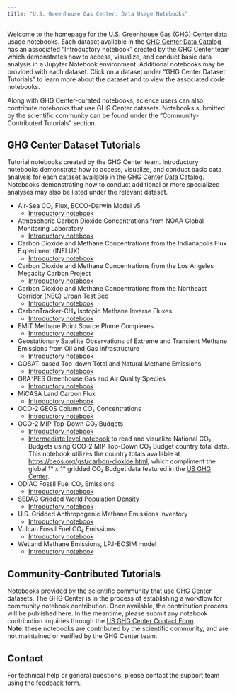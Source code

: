 ```yaml
---
title: "U.S. Greenhouse Gas Center: Data Usage Notebooks"
---
```


Welcome to the homepage for the [U.S. Greenhouse Gas (GHG) Center](https://earth.gov/ghgcenter) data usage notebooks. Each dataset available in the [GHG Center Data Catalog](https://earth.gov/ghgcenter/data-catalog) has an associated “Introductory notebook” created by the GHG Center team which demonstrates how to access, visualize, and conduct basic data analysis in a Jupyter Notebook environment. Additional notebooks may be provided with each dataset. Click on a dataset under “GHG Center Dataset Tutorials” to learn more about the dataset and to view the associated code notebooks.

Along with GHG Center-curated notebooks, science users can also contribute notebooks that use GHG Center datasets. Notebooks submitted by the scientific community can be found under the “Community-Contributed Tutorials” section. 

## GHG Center Dataset Tutorials
Tutorial notebooks created by the GHG Center team. Introductory notebooks demonstrate how to access, visualize, and conduct basic data analysis for each dataset available in the [GHG Center Data Catalog](https://earth.gov/ghgcenter/data-catalog). Notebooks demonstrating how to conduct additional or more specialized analyses may also be listed under the relevant dataset.

- Air-Sea CO₂ Flux, ECCO-Darwin Model v5 
   - [Introductory notebook](user_data_notebooks/eccodarwin-co2flux-monthgrid-v5_User_Notebook.ipynb) 
- Atmospheric Carbon Dioxide Concentrations from NOAA Global Monitoring Laboratory
   - [Introductory notebook](user_data_notebooks/noaa-insitu_User_Notebook.ipynb)
- Carbon Dioxide and Methane Concentrations from the Indianapolis Flux Experiment (INFLUX)
   - [Introductory notebook](user_data_notebooks/influx-testbed-ghg-concentrations_User_Notebook)
- Carbon Dioxide and Methane Concentrations from the Los Angeles Megacity Carbon Project
   - [Introductory notebook](user_data_notebooks/lam-testbed-ghg-concentrations_User_Notebook)
- Carbon Dioxide and Methane Concentrations from the Northeast Corridor (NEC) Urban Test Bed
   - [Introductory notebook](user_data_notebooks/nec-testbed-ghg-concentrations_User_Notebook)
- CarbonTracker-CH₄ Isotopic Methane Inverse Fluxes
   - [Introductory notebook](user_data_notebooks/ct-ch4-monthgrid-v2023_User_Notebook.ipynb)
- EMIT Methane Point Source Plume Complexes
   - [Introductory notebook](user_data_notebooks/emit-ch4plume-v1_User_Notebook.ipynb) 
- Geostationary Satellite Observations of Extreme and Transient Methane Emissions from Oil and Gas Infrastructure
   - [Introductory notebook](user_data_notebooks/goes-ch4plume-v1_User_Notebook.ipynb) 
- GOSAT-based Top-down Total and Natural Methane Emissions
   - [Introductory notebook](user_data_notebooks/gosat-based-ch4budget-yeargrid-v1_User_Notebook.ipynb) 
- GRA²PES Greenhouse Gas and Air Quality Species
   - [Introductory notebook](user_data_notebooks/gra2pes-ghg-monthgrid-v1_User_Notebook.ipynb) 
- MiCASA Land Carbon Flux
   - [Introductory notebook](user_data_notebooks/micasa-carbonflux-daygrid-v1_User_Notebook.ipynb) 
- OCO-2 GEOS Column CO₂ Concentrations
   - [Introductory notebook](user_data_notebooks/oco2geos-co2-daygrid-v10r_User_Notebook.ipynb) 
- OCO-2 MIP Top-Down CO₂ Budgets
   - [Introductory notebook](user_data_notebooks/oco2-mip-co2budget-yeargrid-v1_User_Notebook.ipynb) 
   - [Intermediate level notebook](user_data_notebooks/oco2-mip-National-co2budget.ipynb) to read and visualize National CO₂ Budgets using OCO-2 MIP Top-Down CO₂ Budget country total data. This notebook utilizes the country totals available at [https://ceos.org/gst/carbon-dioxide.html](https://ceos.org/gst/carbon-dioxide.html), which compliment the global 1° x 1° gridded CO₂ Budget data featured in the [US GHG Center](https://earth.gov/ghgcenter/data-catalog/oco2-mip-co2budget-yeargrid-v1).
- ODIAC Fossil Fuel CO₂ Emissions
   - [Introductory notebook](user_data_notebooks/odiac-ffco2-monthgrid-v2023_User_Notebook.ipynb) 
- SEDAC Gridded World Population Density
   - [Introductory notebook](user_data_notebooks/sedac-popdensity-yeargrid5yr-v4.11_User_Notebook.ipynb) 
- U.S. Gridded Anthropogenic Methane Emissions Inventory
   - [Introductory notebook](user_data_notebooks/epa-ch4emission-grid-v2express_User_Notebook.ipynb) 
- Vulcan Fossil Fuel CO₂ Emissions
   - [Introductory notebook](user_data_notebooks/vulcan-ffco2-yeargrid-v4_User_Notebook.ipynb) 
- Wetland Methane Emissions, LPJ-EOSIM model
   - [Introductory notebook](user_data_notebooks/lpjeosim-wetlandch4-grid-v1_User_Notebook.ipynb) 

## Community-Contributed Tutorials
Notebooks provided by the scientific community that use GHG Center datasets. The GHG Center is in the process of establishing a workflow for community notebook contribution. Once available, the contribution process will be published here. In the meantime, please submit any notebook contribution inquiries through the [US GHG Center Contact Form](https://docs.google.com/forms/d/e/1FAIpQLSeVWCrnca08Gt_qoWYjTo6gnj1BEGL4NCUC9VEiQnXA02gzVQ/viewform).    
**Note**: these notebooks are contributed by the scientific community, and are not maintained or verified by the GHG Center team.

## Contact

For technical help or general questions, please contact the support team using the [feedback form](https://docs.google.com/forms/d/e/1FAIpQLSeVWCrnca08Gt_qoWYjTo6gnj1BEGL4NCUC9VEiQnXA02gzVQ/viewform).
